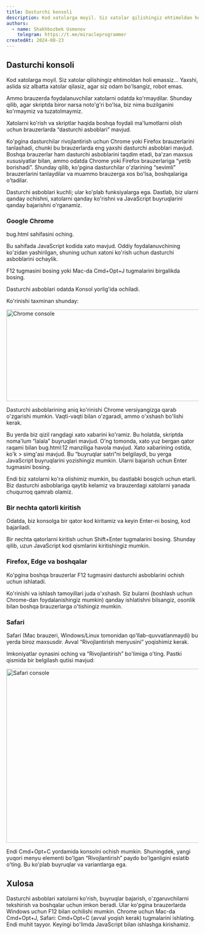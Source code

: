 ```yaml
---
title: Dasturchi konsoli
description: Kod xatolarga moyil. Siz xatolar qilishingiz ehtimoldan holi emassiz... Yaxshi, aslida siz albatta xatolar qilasiz, agar siz odam bo'lsangiz, robot emas.
authors:
  - name: Shakhbozbek Usmonov
    telegram: https://t.me/miracleprogrammer
createdAt: 2024-08-23
---
```



## Dasturchi konsoli

Kod xatolarga moyil. Siz xatolar qilishingiz ehtimoldan holi emassiz... Yaxshi, aslida siz albatta xatolar qilasiz, agar siz odam bo'lsangiz, robot emas.

Ammo brauzerda foydalanuvchilar xatolarni odatda ko'rmaydilar. Shunday qilib, agar skriptda biror narsa noto'g'ri bo'lsa, biz nima buzilganini ko'rmaymiz va tuzatolmaymiz.

Xatolarni ko'rish va skriptlar haqida boshqa foydali ma'lumotlarni olish uchun brauzerlarda “dasturchi asboblari” mavjud.

Ko'pgina dasturchilar rivojlantirish uchun Chrome yoki Firefox brauzerlarini tanlashadi, chunki bu brauzerlarda eng yaxshi dasturchi asboblari mavjud. Boshqa brauzerlar ham dasturchi asboblarini taqdim etadi, ba'zan maxsus xususiyatlar bilan, ammo odatda Chrome yoki Firefox brauzerlariga “yetib borishadi”. Shunday qilib, ko'pgina dasturchilar o'zlarining “sevimli” brauzerlarini tanlaydilar va muammo brauzerga xos bo'lsa, boshqalariga o'tadilar.

Dasturchi asboblari kuchli; ular ko'plab funksiyalarga ega. Dastlab, biz ularni qanday ochishni, xatolarni qanday ko'rishni va JavaScript buyruqlarini qanday bajarishni o'rganamiz.

### Google Chrome

bug.html sahifasini oching.

Bu sahifada JavaScript kodida xato mavjud. Oddiy foydalanuvchining ko'zidan yashirilgan, shuning uchun xatoni ko'rish uchun dasturchi asboblarini ochaylik.

<Callout>F12 tugmasini bosing yoki Mac-da Cmd+Opt+J tugmalarini birgalikda bosing.</Callout>

Dasturchi asboblari odatda Konsol yorlig'ida ochiladi.

Ko'rinishi taxminan shunday:

<Image src="/images/js/chrome.png" width="707" height="240" alt="Chrome console" />

Dasturchi asboblarining aniq ko'rinishi Chrome versiyangizga qarab o'zgarishi mumkin. Vaqti-vaqti bilan o'zgaradi, ammo o'xshash bo'lishi kerak.

Bu yerda biz qizil rangdagi xato xabarini ko'ramiz. Bu holatda, skriptda noma'lum “lalala” buyruqlari mavjud.
O'ng tomonda, xato yuz bergan qator raqami bilan bug.html:12 manziliga havola mavjud.
Xato xabarining ostida, ko'k > simg'asi mavjud. Bu “buyruqlar satri”ni belgilaydi, bu yerga JavaScript buyruqlarini yozishingiz mumkin. Ularni bajarish uchun Enter tugmasini bosing.

Endi biz xatolarni ko'ra olishimiz mumkin, bu dastlabki bosqich uchun etarli. Biz dasturchi asboblariga qaytib kelamiz va brauzerdagi xatolarni yanada chuqurroq qamrab olamiz.

### Bir nechta qatorli kiritish

Odatda, biz konsolga bir qator kod kiritamiz va keyin Enter-ni bosing, kod bajariladi.

Bir nechta qatorlarni kiritish uchun Shift+Enter tugmalarini bosing. Shunday qilib, uzun JavaScript kod qismlarini kiritishingiz mumkin.

### Firefox, Edge va boshqalar

<Callout>Ko'pgina boshqa brauzerlar F12 tugmasini dasturchi asboblarini ochish uchun ishlatadi.</Callout>

Ko'rinishi va ishlash tamoyillari juda o'xshash. Siz bularni (boshlash uchun Chrome-dan foydalanishingiz mumkin) qanday ishlatishni bilsangiz, osonlik bilan boshqa brauzerlarga o'tishingiz mumkin.

### Safari

Safari (Mac brauzeri, Windows/Linux tomonidan qo'llab-quvvatlanmaydi) bu yerda biroz maxsusdir. Avval “Rivojlantirish menyusini” yoqishimiz kerak.

Imkoniyatlar oynasini oching va “Rivojlantirish” bo'limiga o'ting. Pastki qismida bir belgilash qutisi mavjud:

<Image src="/images/js/safari.png" width="774" height="456" alt="Safari console" />

Endi Cmd+Opt+C yordamida konsolni ochish mumkin. Shuningdek, yangi yuqori menyu elementi bo'lgan “Rivojlantirish” paydo bo'lganligini eslatib o'ting. Bu ko'plab buyruqlar va variantlarga ega.


## Xulosa

Dasturchi asboblari xatolarni ko'rish, buyruqlar bajarish, o'zgaruvchilarni tekshirish va boshqalar uchun imkon beradi.
Ular ko'pgina brauzerlarda Windows uchun F12 bilan ochilishi mumkin. Chrome uchun Mac-da Cmd+Opt+J, Safari: Cmd+Opt+C (avval yoqish kerak) tugmalarini ishlating.
Endi muhit tayyor. Keyingi bo'limda JavaScript bilan ishlashga kirishamiz.
